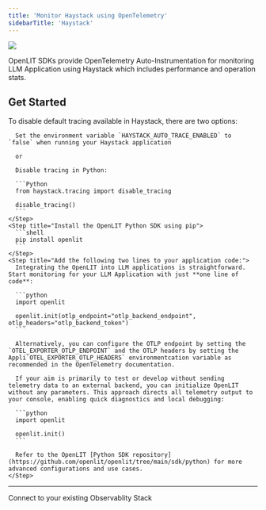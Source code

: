 ```yaml
---
title: 'Monitor Haystack using OpenTelemetry'
sidebarTitle: 'Haystack'
---
```


<Frame>
  <img src="/images/docs-haystack-banner.gif" />
</Frame>

OpenLIT SDKs provide OpenTelemetry Auto-Instrumentation for monitoring LLM Application using Haystack which includes performance and operation stats.

## Get Started 

<Steps>
    <Step title="Disable Haystack default tracing">
      To disable default tracing available in Haystack, there are two options:

      Set the environment variable `HAYSTACK_AUTO_TRACE_ENABLED` to `false` when running your Haystack application

      or

      Disable tracing in Python:

      ```Python
      from haystack.tracing import disable_tracing

      disable_tracing()
      ```
    </Step>
    <Step title="Install the OpenLIT Python SDK using pip">
      ```shell
      pip install openlit
      ```
    </Step>
    <Step title="Add the following two lines to your application code:">
      Integrating the OpenLIT into LLM applications is straightforward. Start monitoring for your LLM Application with just **one line of code**: 

      ```python
      import openlit

      openlit.init(otlp_endpoint="otlp_backend_endpoint", otlp_headers="otlp_backend_token")
      ```

      Alternatively, you can configure the OTLP endpoint by setting the `OTEL_EXPORTER_OTLP_ENDPOINT` and the OTLP headers by setting the Appli`OTEL_EXPORTER_OTLP_HEADERS` environmentcation variable as recommended in the OpenTelemetry documentation.

      If your aim is primarily to test or develop without sending telemetry data to an external backend, you can initialize OpenLIT without any parameters. This approach directs all telemetry output to your console, enabling quick diagnostics and local debugging:
      
      ```python
      import openlit

      openlit.init()
      ```
      
      Refer to the OpenLIT [Python SDK repository](https://github.com/openlit/openlit/tree/main/sdk/python) for more advanced configurations and use cases.
    </Step>
</Steps>

---

<CardGroup cols={2}>
<Card title="Connections" href="/latest/connections/intro" icon='link'>
Connect to your existing Observablity Stack
</Card>
</CardGroup>